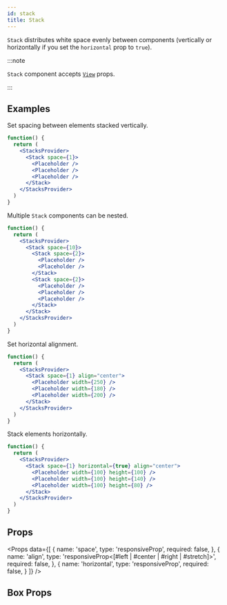 ```yaml
---
id: stack
title: Stack
---
```



`Stack` distributes white space evenly between components (vertically or horizontally if you set the `horizontal` prop to `true`).

:::note

`Stack` component accepts [`View`](https://reactnative.dev/docs/view) props.

:::

## Examples

Set spacing between elements stacked vertically.

```jsx live
function() {
  return (
    <StacksProvider>
      <Stack space={1}>
        <Placeholder />
        <Placeholder />
        <Placeholder />
      </Stack>
    </StacksProvider>
  )
}
```

Multiple `Stack` components can be nested.

```jsx live
function() {
  return (
    <StacksProvider>
      <Stack space={10}>
        <Stack space={2}>
          <Placeholder />
          <Placeholder />
        </Stack>
        <Stack space={2}>
          <Placeholder />
          <Placeholder />
          <Placeholder />
        </Stack>
      </Stack>
    </StacksProvider>
  )
}
```

Set horizontal alignment.

```jsx live
function() {
  return (
    <StacksProvider>
      <Stack space={1} align="center">
        <Placeholder width={250} />
        <Placeholder width={180} />
        <Placeholder width={200} />
      </Stack>
    </StacksProvider>
  )
}
```

Stack elements horizontally.

```jsx live
function() {
  return (
    <StacksProvider>
      <Stack space={1} horizontal={true} align="center">
        <Placeholder width={100} height={100} />
        <Placeholder width={100} height={140} />
        <Placeholder width={100} height={80} />
      </Stack>
    </StacksProvider>
  )
}
```

## Props

<Props
  data={[
    {
      name: 'space',
      type: 'responsiveProp<float>',
      required: false,
    },
    {
      name: 'align',
      type: 'responsiveProp<[#left | #center | #right | #stretch]>',
      required: false,
    },
    {
      name: 'horizontal',
      type: 'responsiveProp<bool>',
      required: false,
    }
  ]}
/>

## Box Props

<BoxProps />
